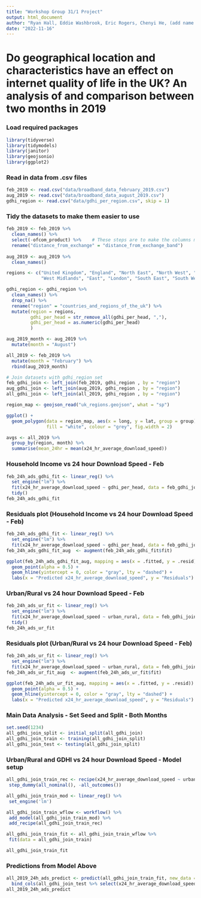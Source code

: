 ```yaml
---
title: "Workshop Group 31/1 Project"
output: html_document
author: "Ryan Hall, Eddie Washbrook, Eric Rogers, Chenyi He, (add name here)"
date: "2022-11-16"
---
```

# Do geographical location and characteristics have an effect on internet quality of life in the UK? An analysis of and comparison between two months in 2019

### Load required packages

```r
library(tidyverse)
library(tidymodels)
library(janitor)
library(geojsonio)
library(ggplot2)
```

### Read in data from .csv files

```r

feb_2019 <- read.csv("data/broadband_data_february_2019.csv")
aug_2019 <- read.csv("data/broadband_data_august_2019.csv")
gdhi_region <- read.csv("data/gdhi_per_region.csv", skip = 1)

```

### Tidy the datasets to make them easier to use

```r
feb_2019 <- feb_2019 %>%
  clean_names() %>%
  select(-ofcom_product) %>%    # These steps are to make the columns match the August dataset.
  rename("distance_from_exchange" = "distance_from_exchange_band")
  
aug_2019 <- aug_2019 %>%
  clean_names()

regions <- c("United Kingdom", "England", "North East", "North West", "Yorkshire & Humber", "East Midlands", 
             "West Midlands", "East", "London", "South East", "South West", "Wales", "Scotland", "Northern Ireland")

gdhi_region <- gdhi_region %>%
  clean_names() %>%
  drop_na() %>%
  rename("region" = "countries_and_regions_of_the_uk") %>%
  mutate(region = regions,
         gdhi_per_head = str_remove_all(gdhi_per_head, ","),
         gdhi_per_head = as.numeric(gdhi_per_head)
         )

aug_2019_month <- aug_2019 %>%
  mutate(month = "August")

all_2019 <- feb_2019 %>%
  mutate(month = "February") %>%
  rbind(aug_2019_month)

# Join datasets with gdhi_region set
feb_gdhi_join <- left_join(feb_2019, gdhi_region , by = "region")
aug_gdhi_join <- left_join(aug_2019, gdhi_region , by = "region")
all_gdhi_join <- left_join(all_2019, gdhi_region , by = "region")

```

```r

region_map <- geojson_read("uk_regions.geojson", what = "sp")

ggplot() +
  geom_polygon(data = region_map, aes(x = long, y = lat, group = group), 
               fill = "white", colour = "grey", fig.width = 2) 

avgs <- all_2019 %>%
  group_by(region, month) %>%
  summarise(mean_24hr = mean(x24_hr_average_download_speed))

```

### Household Income vs 24 hour Download Speed - Feb
```r
feb_24h_ads_gdhi_fit <- linear_reg() %>%
  set_engine("lm") %>%
  fit(x24_hr_average_download_speed ~ gdhi_per_head, data = feb_gdhi_join) %>%
  tidy()
feb_24h_ads_gdhi_fit
```


### Residuals plot (Household Income vs 24 hour Download Speed - Feb)
```r
feb_24h_ads_gdhi_fit <- linear_reg() %>%
  set_engine("lm") %>%
  fit(x24_hr_average_download_speed ~ gdhi_per_head, data = feb_gdhi_join)
feb_24h_ads_gdhi_fit_aug  <- augment(feb_24h_ads_gdhi_fit$fit)

ggplot(feb_24h_ads_gdhi_fit_aug, mapping = aes(x = .fitted, y = .resid)) +
  geom_point(alpha = 0.5) +
  geom_hline(yintercept = 0, color = "gray", lty = "dashed") +
  labs(x = "Predicted x24_hr_average_download_speed", y = "Residuals")
```


### Urban/Rural vs 24 hour Download Speed - Feb
```r
feb_24h_ads_ur_fit <- linear_reg() %>%
  set_engine("lm") %>%
  fit(x24_hr_average_download_speed ~ urban_rural, data = feb_gdhi_join) %>%
  tidy()
feb_24h_ads_ur_fit
```

### Residuals plot (Urban/Rural vs 24 hour Download Speed - Feb)
```r
feb_24h_ads_ur_fit <- linear_reg() %>%
  set_engine("lm") %>%
  fit(x24_hr_average_download_speed ~ urban_rural, data = feb_gdhi_join)
feb_24h_ads_ur_fit_aug  <- augment(feb_24h_ads_ur_fit$fit)

ggplot(feb_24h_ads_ur_fit_aug, mapping = aes(x = .fitted, y = .resid)) +
  geom_point(alpha = 0.5) +
  geom_hline(yintercept = 0, color = "gray", lty = "dashed") +
  labs(x = "Predicted x24_hr_average_download_speed", y = "Residuals")
```




### Main Data Analysis - Set Seed and Split - Both Months
```r
set.seed(1234)
all_gdhi_join_split <- initial_split(all_gdhi_join)
all_gdhi_join_train <- training(all_gdhi_join_split)
all_gdhi_join_test <- testing(all_gdhi_join_split)
```

### Urban/Rural and GDHI vs 24 hour Download Speed - Model setup
```r
all_gdhi_join_train_rec <- recipe(x24_hr_average_download_speed ~ urban_rural + gdhi_per_head, data = all_gdhi_join_train) %>%
 step_dummy(all_nominal(), -all_outcomes()) 

all_gdhi_join_train_mod <- linear_reg() %>%
 set_engine('lm')

all_gdhi_join_train_wflow <- workflow() %>% 
 add_model(all_gdhi_join_train_mod) %>% 
 add_recipe(all_gdhi_join_train_rec)

all_gdhi_join_train_fit <- all_gdhi_join_train_wflow %>% 
 fit(data = all_gdhi_join_train)

all_gdhi_join_train_fit
```

### Predictions from Model Above
```r
all_2019_24h_ads_predict <- predict(all_gdhi_join_train_fit, new_data = all_gdhi_join_test) %>%
  bind_cols(all_gdhi_join_test %>% select(x24_hr_average_download_speed, urban_rural, gdhi_per_head))
all_2019_24h_ads_predict
```